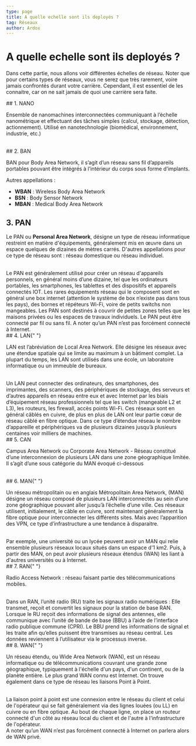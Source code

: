 ```yaml
---
type: page
title: A quelle echelle sont ils deployés ?
tag: Réseaux
author: Ardox
---
```



# A quelle echelle sont ils deployés ?

Dans cette partie, nous allons voir différentes échelles de réseau. Noter que pour certains types de réseaux, vous
ne serez que très rarement, voire jamais confrontés durant votre carrière. Cependant, il est essentiel de les
connaitre, car on ne sait jamais de quoi une carrière sera faite.

<div className="seperator" />
## 1. NANO

Ensemble de nanomachines interconnectées communiquant à l’échelle nanométrique
et effectuant des tâches simples (calcul, stockage, détection, actionnement). Utilisé
en nanotechnologie (biomédical, environnement, industrie, etc.)

<br />
## 2. BAN

BAN pour Body Area Network, il s’agit d’un réseau sans fil d’appareils
portables pouvant être intégrés à l’intérieur du corps sous forme d’implants.

Autres appellations :

- **WBAN** : Wireless Body Area Network
- **BSN** : Body Sensor Network
- **MBAN** : Medical Body Area Network
  <br />

## 3. PAN

Le PAN ou **Personal Area Network**, désigne un type de réseau
informatique restreint en matière d'équipements, généralement
mis en œuvre dans un espace quelques de dizaines de mètres
carrés. D'autres appellations pour ce type de réseau sont : réseau
domestique ou réseau individuel.

<br />
Le PAN est généralement utilisé pour créer un réseau d'appareils personnels, en général
moins d’une dizaine, tel que les ordinateurs portables, les smartphones, les tablettes
et des dispositifs et appareils connectés IOT. Les rares équipements réseau qui le
composent sont en général une box internet (attention le système de box n’existe
pas dans tous les pays), des bornes et répéteurs Wi-Fi, voire de petits switchs non
mangeables. Les PAN sont destinés à couvrir de petites zones telles que les maisons
privées ou les espaces de travaux individuels. Le PAN peut être connecté par fil
ou sans fil. A noter qu’un PAN n’est pas forcément connecté à Internet.
<Diagram src="/reseaux/pan.png" />
<br />
## 4. LAN{" "}

LAN est l’abréviation de Local Area Network. Elle désigne les réseaux
avec une étendue spatiale qui se limite au maximum à un bâtiment complet. La
plupart du temps, les LAN sont utilisés dans une école, un laboratoire
informatique ou un immeuble de bureaux.

<br />
Un LAN peut connecter des ordinateurs, des smartphones, des imprimantes, des scanners,
des périphériques de stockage, des serveurs et d’autres appareils en réseau entre
eux et avec Internet par les biais d’équipement réseau professionnels tel que les
switch (mangeable L2 et L3), les routeurs, les firewall, accès points Wi-Fi. Ces
réseaux sont en général câblés en cuivre, de plus en plus de LAN ont leur partie
cœur de réseau câblé en fibre optique. Dans ce type d’étendue réseau le nombre d’appareille
et périphériques va de plusieurs dizaines jusqu’à plusieurs centaines voir milliers
de machines.
<Diagram src="/reseaux/LAN.png" />
<br />
## 5. CAN

Campus Area Network ou Corporate Area Network - Réseau constitué d’une interconnexion
de plusieurs LAN dans une zone géographique limitée. Il s’agit d’une sous catégorie
du MAN évoqué ci-dessous

<br />
## 6. MAN{" "}

Un réseau métropolitain ou en anglais Métropolitain Area Network, (MAN) désigne
un réseau composé de plusieurs LAN interconnectés au sein d’une zone géographique
pouvant aller jusqu’à l’échelle d’une ville. Ces réseaux utilisent, initialement,
le câble en cuivre, sont maintenant généralement la fibre optique pour interconnecter
les différents sites. Mais avec l’apparition des VPN, ce type d’infrastructure a
une tendance à disparaitre.

<br />
Par exemple, une université ou un lycée peuvent avoir un MAN qui relie ensemble plusieurs
réseaux locaux situés dans un espace d'1 km2. Puis, à partir des MAN, on peut avoir
plusieurs réseaux étendus (WAN) les liant à d'autres universités ou à Internet.
<Diagram src="/reseaux/man.png" />
<br />
## 7. RAN{" "}

Radio Access Network : réseau faisant partie des télécommunications
mobiles.

<br />
Dans un RAN, l’unité radio (RU) traite les signaux radio numériques : Elle transmet,
reçoit et convertit les signaux pour la station de base RAN. Lorsque le RU reçoit
des informations de signal des antennes, elle communique avec l’unité de bande de
base (BBU) à l’aide de l’interface radio publique commune (CPRI). Le BBU prend les
informations de signal et les traite afin qu’elles puissent être transmises au réseau
central. Les données reviennent à l’utilisateur via le processus inverse.
<Diagram src="/reseaux/ran.jpg" />
<br />
## 8. WAN{" "}

Un réseau étendu, ou Wide Area Network (WAN), est
un réseau informatique ou de
télécommunications couvrant une grande zone
géographique, typiquement à l'échelle d'un pays, d'un
continent, ou de la planète entière. Le plus grand WAN
connu est Internet. On trouve également dans ce type de
réseau les liaisons Point à Point.

<br />
La liaison point à point est une connexion entre le réseau du client et celui de
l'opérateur qui se fait généralement via des lignes louées (ou LL) en cuivre ou en
fibre optique. Au bout de chaque ligne, on place un routeur connecté d'un côté au
réseau local du client et de l'autre à l'infrastructure de l'opérateur.

<br />
A noter qu’un WAN n’est pas forcément connecté à Internet on parlera alors de WAN
privé.
<Diagram src="/reseaux/wan.png" />
